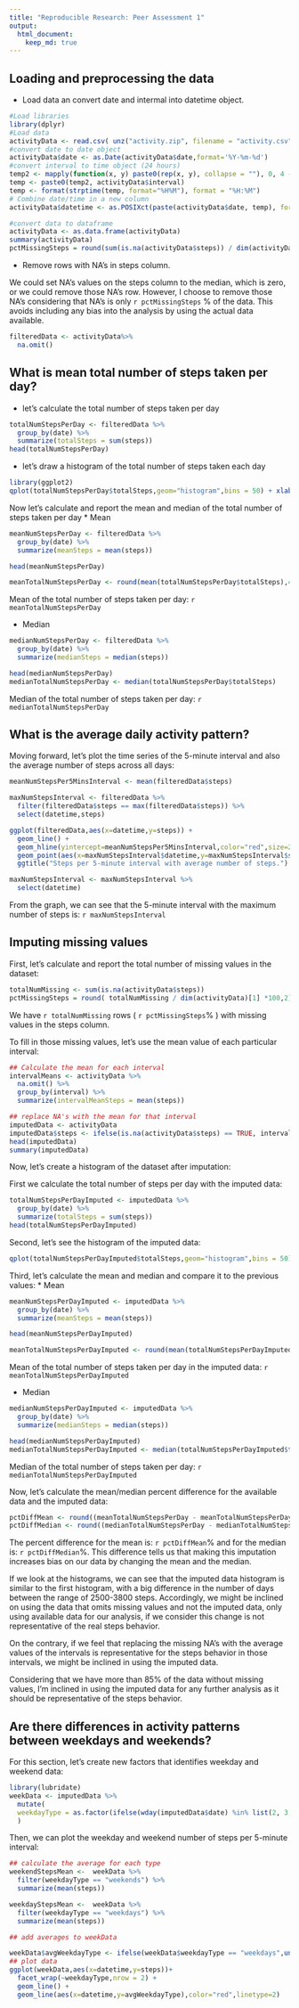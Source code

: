 ```yaml
---
title: "Reproducible Research: Peer Assessment 1"
output: 
  html_document:
    keep_md: true
---
```



## Loading and preprocessing the data
* Load data an convert date and intermal into datetime object.
```r
#Load libraries
library(dplyr)
#Load data
activityData <- read.csv( unz("activity.zip", filename = "activity.csv"))
#convert date to date object
activityData$date <- as.Date(activityData$date,format='%Y-%m-%d')
#convert interval to time object (24 hours)
temp2 <- mapply(function(x, y) paste0(rep(x, y), collapse = ""), 0, 4 - nchar(activityData$interval))
temp <- paste0(temp2, activityData$interval)
temp <- format(strptime(temp, format="%H%M"), format = "%H:%M")
# Combine date/time in a new column
activityData$datetime <- as.POSIXct(paste(activityData$date, temp), format="%Y-%m-%d %H:%M")

#convert data to dataframe
activityData <- as.data.frame(activityData)
summary(activityData)
pctMissingSteps = round(sum(is.na(activityData$steps)) / dim(activityData)[1] *100,2)

```
* Remove rows with NA's in steps column.

We could set NA's values on the steps column to the median, which is zero, or we could remove those NA's row.  However, I choose to remove those NA's considering that NA's is only `r pctMissingSteps` % of the data.  This avoids including any bias into the analysis by using the actual data available.

```r

filteredData <- activityData%>%
  na.omit()
```


## What is mean total number of steps taken per day?

* let's calculate the total number of steps taken per day
```r
totalNumStepsPerDay <- filteredData %>%
  group_by(date) %>%
  summarize(totalSteps = sum(steps))
head(totalNumStepsPerDay)
```
* let's draw a histogram of the total number of steps taken each day
```r
library(ggplot2)
qplot(totalNumStepsPerDay$totalSteps,geom="histogram",bins = 50) + xlab("Total Number Of Steps Taken Each Day") + ylab("Number of Days")
```

Now let's calculate and report the mean and median of the total number of steps taken per day
* Mean
```r

meanNumStepsPerDay <- filteredData %>%
  group_by(date) %>%
  summarize(meanSteps = mean(steps))

head(meanNumStepsPerDay)  

meanTotalNumStepsPerDay <- round(mean(totalNumStepsPerDay$totalSteps),4)

```

Mean of the total number of steps taken per day:
`r meanTotalNumStepsPerDay`

* Median
```r

medianNumStepsPerDay <- filteredData %>%
  group_by(date) %>%
  summarize(medianSteps = median(steps))

head(medianNumStepsPerDay)  
medianTotalNumStepsPerDay <- median(totalNumStepsPerDay$totalSteps)
```

Median of the total number of steps taken per day:
`r medianTotalNumStepsPerDay`


## What is the average daily activity pattern?

Moving forward, let's plot the time series of the 5-minute interval and also the average number of steps across all days:
```r
meanNumStepsPer5MinsInterval <- mean(filteredData$steps)

maxNumStepsInterval <- filteredData %>%
  filter(filteredData$steps == max(filteredData$steps)) %>%
  select(datetime,steps)

ggplot(filteredData,aes(x=datetime,y=steps)) +
  geom_line() +
  geom_hline(yintercept=meanNumStepsPer5MinsInterval,color="red",size=2,linetype=2) +
  geom_point(aes(x=maxNumStepsInterval$datetime,y=maxNumStepsInterval$steps),color="red",size=5,shape=1) + 
  ggtitle("Steps per 5-minute interval with average number of steps.")
```

```r
maxNumStepsInterval <- maxNumStepsInterval %>%
  select(datetime)

```
From the graph, we can see that the 5-minute interval with the maximum number of steps is: `r maxNumStepsInterval`

## Imputing missing values
First, let's calculate and report the total number of missing values in the dataset:
```r
totalNumMissing <- sum(is.na(activityData$steps))
pctMissingSteps = round( totalNumMissing / dim(activityData)[1] *100,2)
```
We have `r totalNumMissing` rows ( `r pctMissingSteps`% ) with missing values in the steps column.

To fill in those missing values, let's use the mean value of each particular interval:
```r
## Calculate the mean for each interval
intervalMeans <- activityData %>%
  na.omit() %>%
  group_by(interval) %>%
  summarize(intervalMeanSteps = mean(steps))

## replace NA's with the mean for that interval
imputedData <- activityData
imputedData$steps <- ifelse(is.na(activityData$steps) == TRUE, intervalMeans$intervalMeanSteps[intervalMeans$interval %in% activityData$steps], activityData$steps)
head(imputedData)
summary(imputedData)
```

Now, let's create a histogram of the dataset after imputation:

First we calculate the total number of steps per day with the imputed data:
```r
totalNumStepsPerDayImputed <- imputedData %>%
  group_by(date) %>%
  summarize(totalSteps = sum(steps))
head(totalNumStepsPerDayImputed)
```

Second, let's see the histogram of the imputed data:
```r
qplot(totalNumStepsPerDayImputed$totalSteps,geom="histogram",bins = 50) + xlab("Total Number Of Steps Taken Each Day - Imputed Data") + ylab("Number of Days")
```

Third, let's calculate the mean and median and compare it to the previous values:
* Mean
```r

meanNumStepsPerDayImputed <- imputedData %>%
  group_by(date) %>%
  summarize(meanSteps = mean(steps))

head(meanNumStepsPerDayImputed)  

meanTotalNumStepsPerDayImputed <- round(mean(totalNumStepsPerDayImputed$totalSteps),4)

```

Mean of the total number of steps taken per day in the imputed data:
`r meanTotalNumStepsPerDayImputed`

* Median

    
```r

medianNumStepsPerDayImputed <- imputedData %>%
  group_by(date) %>%
  summarize(medianSteps = median(steps))

head(medianNumStepsPerDayImputed)  
medianTotalNumStepsPerDayImputed <- median(totalNumStepsPerDayImputed$totalSteps)
```

Median of the total number of steps taken per day:
`r medianTotalNumStepsPerDayImputed`


Now, let's calculate the mean/median percent difference for the available data and the imputed data:

```r
pctDiffMean <- round((meanTotalNumStepsPerDay - meanTotalNumStepsPerDayImputed) / meanTotalNumStepsPerDay,2) *100
pctDiffMedian <- round((medianTotalNumStepsPerDay - medianTotalNumStepsPerDayImputed) / medianTotalNumStepsPerDay,2) *100
```

The percent difference for the mean is: `r pctDiffMean`% and for the median is: `r pctDiffMedian`%.  This difference tells us that making this imputation increases bias on our data by changing the mean and the median.  

If we look at the histograms, we can see that the imputed data histogram is similar to the first histogram, with a big difference in the number of days between the range of 2500-3800 steps. Accordingly, we might be inclined on using the data that omits missing values and not the imputed data, only using available data for our analysis, if we consider this change is not representative of the real steps behavior.  

On the contrary, if we feel that replacing the missing NA's with the average values of the intervals is representative for the steps behavior in those intervals, we might be inclined in using the imputed data.  

Considering that we have more than 85% of the data without missing values, I'm inclined in using the imputed data for any further analysis as it should be representative of the steps behavior.


## Are there differences in activity patterns between weekdays and weekends?

For this section, let's create new factors that identifies weekday and weekend data:
```r
library(lubridate)
weekData <- imputedData %>%
  mutate(
  weekdayType = as.factor(ifelse(wday(imputedData$date) %in% list(2, 3, 4, 5, 6), "weekdays","weekends") )
  )

```

Then, we can plot the weekday and weekend number of steps per 5-minute interval:
```r
## calculate the average for each type
weekendStepsMean <-  weekData %>%
  filter(weekdayType == "weekends") %>%
  summarize(mean(steps))

weekdayStepsMean <-  weekData %>%
  filter(weekdayType == "weekdays") %>%
  summarize(mean(steps))

## add averages to weekData

weekData$avgWeekdayType <- ifelse(weekData$weekdayType == "weekdays",unlist(weekdayStepsMean),unlist(weekendStepsMean) )
## plot data
ggplot(weekData,aes(x=datetime,y=steps))+
  facet_wrap(~weekdayType,nrow = 2) +
  geom_line() +
  geom_line(aes(x=datetime,y=avgWeekdayType),color="red",linetype=2)
  



```

